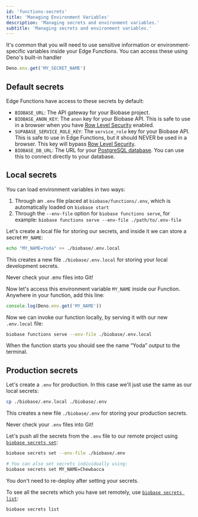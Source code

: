 ```yaml
---
id: 'functions-secrets'
title: 'Managing Environment Variables'
description: 'Managing secrets and environment variables.'
subtitle: 'Managing secrets and environment variables.'
---
```


It's common that you will need to use sensitive information or environment-specific variables inside your Edge Functions. You can access these using Deno's built-in handler

```js
Deno.env.get('MY_SECRET_NAME')
```

## Default secrets

Edge Functions have access to these secrets by default:

- `BIOBASE_URL`: The API gateway for your Biobase project.
- `BIOBASE_ANON_KEY`: The `anon` key for your Biobase API. This is safe to use in a browser when you have [Row Level Security](/docs/guides/database/postgres/row-level-security) enabled.
- `SUPABASE_SERVICE_ROLE_KEY`: The `service_role` key for your Biobase API. This is safe to use in Edge Functions, but it should NEVER be used in a browser. This key will bypass [Row Level Security](/docs/guides/database/postgres/row-level-security).
- `BIOBASE_DB_URL`: The URL for your [PostgreSQL database](/docs/guides/database). You can use this to connect directly to your database.

## Local secrets

You can load environment variables in two ways:

1. Through an `.env` file placed at `biobase/functions/.env`, which is automatically loaded on `biobase start`
2. Through the `--env-file` option for `biobase functions serve`, for example: `biobase functions serve --env-file ./path/to/.env-file`

Let's create a local file for storing our secrets, and inside it we can store a secret `MY_NAME`:

```bash
echo "MY_NAME=Yoda" >> ./biobase/.env.local
```

This creates a new file `./biobase/.env.local` for storing your local development secrets.

<Admonition type="caution">

Never check your .env files into Git!

</Admonition>

Now let's access this environment variable `MY_NAME` inside our Function. Anywhere in your function, add this line:

```jsx
console.log(Deno.env.get('MY_NAME'))
```

Now we can invoke our function locally, by serving it with our new `.env.local` file:

```bash
biobase functions serve --env-file ./biobase/.env.local
```

When the function starts you should see the name “Yoda” output to the terminal.

## Production secrets

Let's create a `.env` for production. In this case we'll just use the same as our local secrets:

```bash
cp ./biobase/.env.local ./biobase/.env
```

This creates a new file `./biobase/.env` for storing your production secrets.

<Admonition type="caution">

Never check your `.env` files into Git!

</Admonition>

Let's push all the secrets from the `.env` file to our remote project using [`biobase secrets set`](/docs/reference/cli/usage#biobase-secrets-set):

```bash
biobase secrets set --env-file ./biobase/.env

# You can also set secrets individually using:
biobase secrets set MY_NAME=Chewbacca
```

You don't need to re-deploy after setting your secrets.

To see all the secrets which you have set remotely, use [`biobase secrets list`](/docs/reference/cli/usage#biobase-secrets-list):

```bash
biobase secrets list
```

